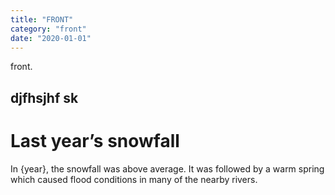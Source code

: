 ```yaml
---
title: "FRONT"
category: "front"
date: "2020-01-01"
---
```


front.

## djfhsjhf sk


# Last year’s snowfall

In {year}, the snowfall was above average.
It was followed by a warm spring which caused
flood conditions in many of the nearby rivers.
